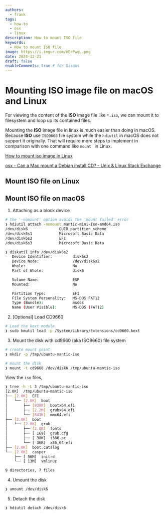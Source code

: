 ```yaml
---
authors:
  - frank
tags:
  - how-to
  - osx
  - linux
description: How to mount ISO file
keywords:
  - How to mount ISO file
image: https://i.imgur.com/mErPwqL.png
date: 2024-12-21
draft: false
enableComments: true # for Gisqus
---
```


# Mounting ISO image file on macOS and Linux

For viewing the content of the **ISO** image file like `*.iso`, we can mount it to filesystem and loop up its contained files.

Mounting the **ISO** image file in linux is much easier than doing in macOS. Because **ISO** use `ISO9660` file system while the `hdiutil` in macOS does not support it originally. That will require more steps to implement in comparison with one command like `mount ` in Linux.

[How to mount iso image in Linux](https://www.cyberciti.biz/tips/how-to-mount-iso-image-under-linux.html)

[osx - Can a Mac mount a Debian install CD? - Unix & Linux Stack Exchange](https://unix.stackexchange.com/questions/298685/can-a-mac-mount-a-debian-install-cd)

<!--truncate-->

## Mount ISO file on Linux


## Mount ISO file on macOS

1. Attaching as a block device

```sh
# the '-nomount' option avoids the 'mount failed' error
❯ hdiutil attach -nomount mantic-mini-iso-amd64.iso
/dev/disk6          	GUID_partition_scheme          	
/dev/disk6s1        	Microsoft Basic Data           	
/dev/disk6s2        	EFI                            	
/dev/disk6s3        	Microsoft Basic Data  
```

```sh
❯ diskutil info /dev/disk6s2
   Device Identifier:         disk6s2
   Device Node:               /dev/disk6s2
   Whole:                     No
   Part of Whole:             disk6

   Volume Name:               ESP
   Mounted:                   No

   Partition Type:            EFI
   File System Personality:   MS-DOS FAT12
   Type (Bundle):             msdos
   Name (User Visible):       MS-DOS (FAT12)
```

2. [Optional] Load CD9660

```sh
# Load the kext module
❯ sudo kmutil load -p /System/Library/Extensions/cd9660.kext
```

3. Mount the disk with cd9660 (aka ISO9660) file system

```sh
# create mount point
❯ mkdir -p /tmp/ubuntu-mantic-iso

# mount the disk
❯ mount -t cd9660 /dev/disk6 /tmp/ubuntu-mantic-iso
```

View the `iso` files,

```sh
❯ tree -h -L 3 /tmp/ubuntu-mantic-iso
[2.0K]  /tmp/ubuntu-mantic-iso
├── [2.0K]  EFI
│   └── [2.0K]  boot
│       ├── [938K]  bootx64.efi
│       ├── [2.2M]  grubx64.efi
│       └── [841K]  mmx64.efi
├── [2.0K]  boot
│   └── [2.0K]  grub
│       ├── [2.0K]  fonts
│       ├── [ 169]  grub.cfg
│       ├── [ 38K]  i386-pc
│       └── [ 36K]  x86_64-efi
├── [2.0K]  boot.catalog
└── [2.0K]  casper
    ├── [ 56M]  initrd
    └── [ 13M]  vmlinuz

9 directories, 7 files
```

4. Umount the disk

```sh
❯ umount /dev/disk6
```

5. Detach the disk

```sh
❯ hdiutil detach /dev/disk6
```